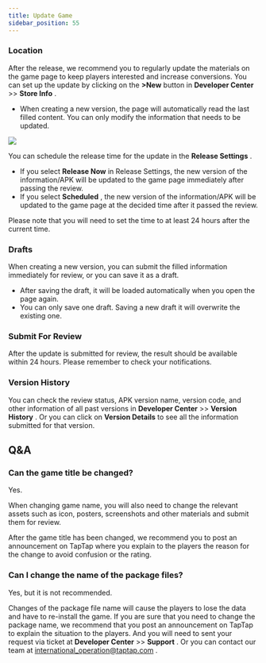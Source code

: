 ```yaml
---
title: Update Game
sidebar_position: 55
---
```



### Location

After the release, we recommend you to regularly update the materials on the game page to keep players interested and increase conversions. You can set up the update by clicking on the **<blue>>New</blue>** button in **<blue>Developer Center</blue>** >> **<blue>Store Info</blue>** .

- When creating a new version, the page will automatically read the last filled content. You can only modify the information that needs to be updated.

![](/img/DC-v2/update-V2en-1.png)

You can schedule the release time for the update in the **<blue>Release Settings</blue>** .
- If you select  **<blue>Release Now</blue>** in Release Settings, the new version of the information/APK will be updated to the game page immediately after passing the review.
- If you select **<blue>Scheduled</blue>** , the new version of the information/APK will be updated to the game page at the decided time after it passed the review.


Please note that you will need to set the time to at least 24 hours after the current time.


### Drafts

When creating a new version, you can submit the filled information immediately for review, or you can save it as a draft.
- After saving the draft, it will be loaded automatically when you open the page again.
- You can only save one draft. Saving a new draft it will overwrite the existing one.



### Submit For Review

After the update is submitted for review, the result should be available within 24 hours. Please remember to check your notifications.


### Version History

You can check the review status, APK version name, version code, and other information of all past versions in **<blue>Developer Center</blue>** >> **<blue>Version History</blue>** . Or you can click on **<blue>Version Details</blue>** to see all the information submitted for that version.



## Q&A

### Can the game title be changed?

Yes.

When changing game name, you will also need to change the relevant assets such as icon, posters, screenshots and other materials and submit them for review.

After the game title has been changed, we recommend you to post an announcement on TapTap where you explain to the players the reason for the change to avoid confusion or the rating.

### Can I change the name of the package files?

Yes, but it is not recommended.

Changes of the package file name will cause the players to lose the data and have to re-install the game. If you are sure that you need to change the package name, we recommend that you post an announcement on TapTap to explain the situation to the players. And you will need to sent your request via ticket at **<blue>Developer Center</blue>** >> **<blue>Support</blue>** . Or you can contact our team at [international_operation@taptap.com](mailto:international_operation@taptap.com) .

